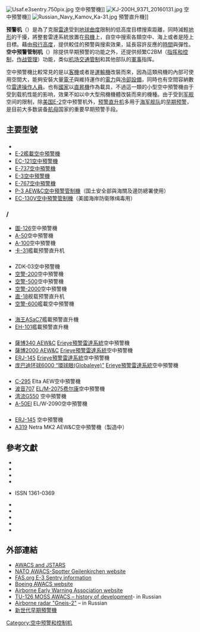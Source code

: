 [[File:Usaf.e3sentry.750pix.jpg|thumb]] 空中預警機]]
[[File:KJ-200H_9371_20160131.jpg|thumb]] 空中預警機]]
[[File:Russian_Navy_Kamov_Ka-31.jpg|thumb]] 預警直升機]]

'''预警机'''（{{lang-en|Air Early Warning, AEW}}）是為了克服[[雷達|雷達]]受到[[地球曲度|地球曲度]]限制的低高度目標搜索距離，同時減輕[[地形|地形]]的干擾，將整套雷達系統放置在[[飛機|飛機]]上，自空中搜索各類空中、海上或者是陸上目標。藉由[[飛行高度|飛行高度]]，提供較佳的預警與搜索效果，延長容許反應的[[時間|時間]]與彈性。'''空中预警管制机'''（{{lang-en|Airborne Early Warning and Control, AEW&C}}）除提供早期預警的功能之外，还提供频繁C2BM（[[指挥和控制|指挥和控制]]，[[作战管理|作战管理]]）功能，类似[[机场|机场]][[交通管制|交通管制]]和其他部队的[[軍事|軍事]]指挥。

空中預警機比較常見的是以[[客機|客機]]或者是[[運輸機|運輸機]]改裝而來，因為這類飛機的內部可使用空間大，能夠安裝大量[[電子|電子]]與維持運作的[[電力|電力]]與[[冷卻設備|冷卻設備]]，同時也有空間容納數位[[雷達操作人員|雷達操作人員]]。也有[[國家|國家]]以[[直昇機|直昇機]]作為載具，不過這一類的小型空中預警機由于受到载机性能的影响，效果不如以中大型飛機機體改裝而來的機種。由于受到[[军舰|军舰]]空间的限制，除[[美国|美国]][[E-2|E-2]]空中预警机外，[[预警直升机|预警直升机]]多用于[[海军|海军]][[舰队|舰队]]的[[早期预警|早期预警]]，是目前大多数装备[[航母|航母]]国家的重要早期预警手段。

==主要型號==
==={{USA}}===
*{{tsl|en|Grumman E-1 Tracer|E-1艦載空中預警機}}
*[[E-2空中預警機|E-2艦載空中預警機]]
*[[洛克希德星座|EC-121空中預警機]]
*[[E-737空中預警機|E-737空中預警機]]
*[[E-3空中預警機|E-3空中預警機]]
*[[E-767空中預警機|E-767空中預警機]]
*[[P-3AEW&C藍色哨兵式空中預警管制機|P-3 AEW&C空中預警管制機]]（国土安全部與海關及邊防總署使用）
*[[C-130運輸機|EC-130V空中預警管制機]]（美國海岸防衛隊缉毒用）

==={{USSR}}/{{RUS}}===
*[[圖-126|圖-126]]空中預警機
*[[A-50|A-50]]空中預警機
*[[Beriev_A-100|A-100]]空中預警機
*[[卡-31|卡-31]]艦載预警直升机

==={{CHN}}===
*ZDK-03空中預警機
*[[空警-200|空警-200]]空中預警機
*[[空警-500|空警-500]]空中預警機
*[[空警-2000|空警-2000]]空中預警機
*[[直-18|直-18]]舰载预警直升机
*[[空警-600|空警-600]]艦載空中預警機

==={{UK}}===
*[[海王直升机|海王ASaC7]]艦載預警直升機
*[[AW101|EH-101]]艦載預警直升機

==={{SWE}}===
*[[紳寶-340空中預警機|薩博340 AEW&C]] [[Erieye預警雷達系統|Erieye預警雷達系統]]空中預警機
*[[薩博2000_AEW&C|薩博2000 AEW&C]] [[Erieye預警雷達系統|Erieye預警雷達系統]]空中預警機
*[[ERJ-145|ERJ-145]] {{tsl|en|Embraer R-99|R-99}} [[Erieye預警雷達系統|Erieye預警雷達系統]]空中預警機
*[[庞巴迪环球快车|庞巴迪环球6000 “環球眼(Globaleye)"]] [[Erieye預警雷達系統|Erieye預警雷達系統]]空中預警機

==={{ISR}}===
*[[C-295運輸機|C-295]] Elta AEW空中預警機
*[[波音707|波音707]] [[EL/M-2075费尔康|EL/M-2075费尔康]]空中預警機
*[[湾流G550|湾流G550]] {{tsl|en|EL/W-2085|EL/W-2085預警雷達系統}}空中預警機
*[[A-50|A-50]]EI EL/W-2090空中預警機

==={{IND}}===
*[[ERJ-145|ERJ-145]] {{tsl|en|DRDO AEW&CS|DRDO AEW&CS}}空中預警機
*[[A319|A319]] Netra MK2 AEW&C空中預警機（製造中）

==參考文獻==
{{refbegin}}
* {{Cite journal|last=Davies|first=Ed|title=AWACS Origins: Brassboard – Quest for the E-3 Radar|journal=Air Enthusiast|issue=119, September/October 2005|location=Stamford, Lincs, UK|publisher=Key Publishing|issn=0143-5450|pages=pp. 2–6}}
*{{Cite book|last1=Gibson|first1=Chris|title=The Admiralty and AEW: Royal Navy Airborne Early Warning Projects|publisher=Blue Envoy Press|year=2011|isbn=978-0956195128}}
*{{Cite book|last1=Gordon|first1=Yefim|last2=Komissarov|first2=Dmitriy|title=Soviet/Russian AWACS Aircraft: Tu-126, A-50, An-71, Ka-31|series=Red Star Vol. 23|publisher=Midland Publishing|location=Hinckley, England|year=2010|isbn=978-1857802153}}
*{{Cite book|last1=Gordon|first1=Yefim|last2=Davison|first2=Peter|title=Tupolev Tu-95 Bear|series=Warbird Tech|volume=43|publisher=Specialty Press|location=North Branch, Minnesota|year=2006|isbn=978-1-58007-102-4}}
*{{Cite book|last1=Hazell|first1=Steve|title=Fairey Gannet|series=Warpaint Series No.23|publisher=Hall Park Books|location=Buckinghamshire, England|year=2000}} ISSN 1361-0369
* {{Cite book|last=Hurturk|first=Kivanc N|title=History of the Boeing 707|publisher=Buchair UK|year=1998|isbn=0-9666368-0-5}}
* {{Cite journal|last=Lake|first=Jon|title=Aircraft of the RAF – Part 10 Sentry AEW.1|journal=Air International|issue= Vol 76 No. 2, February 2009|location=Stamford, UK|publisher=Key Publishing|pages=pp. 44–47}}
*{{Cite book|last1=Lloyd|first1=Alwyn T.|title=Boeing 707 & AWACS|series=in Detail and Scale|publisher=Aero Publishers|location=Falbrook, CA|year=1987|isbn=0-8306-8533-2}}
* {{Cite book|last=Pither|first=Tony|title=The Boeing 707 720 and C-135|publisher=Air-Britain (Historians)|year=1998|isbn=0-85130-236-X}}
* {{Cite book|last=Wilson|first=Stewart|title=Boeing 707, Douglas DC-8, and Vickers VC-10|location=Fyshwick, Australia|publisher=Aerospace Publications|year=1998|isbn=1-875671-36-6|ref={{harvid|Wilson|1998}}}}
{{refend}}

==外部連結==
{{Commons category|Early Warning Aircraft (AEW/AWACS)}}
* [http://www.dtic.mil/cgi-bin/GetTRDoc?AD=ADA440094&Location=U2&doc=GetTRDoc.pdf AWACS and JSTARS] {{WebCite|url=https://www.webcitation.org/6ANAdMrrI?url=http://www.dtic.mil/cgi-bin/GetTRDoc?AD=ADA440094 |date=20120902080208 |dateformat=iso }}
* [https://web.archive.org/web/20150801004632/http://awacs-spotter.nl/ NATO AWACS-Spotter Geilenkirchen website]
* [http://www.fas.org/man/dod-101/sys/ac/e-3.htm FAS.org E-3 Sentry information] {{Wayback|url=http://www.fas.org/man/dod-101/sys/ac/e-3.htm |date=20151201050341 }}
* [http://www.boeing.com/defense-space/infoelect/awacs/index.html Boeing AWACS website] {{Wayback|url=http://www.boeing.com/defense-space/infoelect/awacs/index.html |date=20080218070817 }}
* [http://www.aewa.org Airborne Early Warning Association website] {{Wayback|url=http://www.aewa.org/ |date=20201113114420 }}
* [https://web.archive.org/web/20110903192613/http://legion.wplus.net/guide/air/m/tu126.shtml TU-126 MOSS AWACS – history of development]- in Russian
* [http://hist.rloc.ru/lobanov/3_01.htm Airborne radar "Gneis-2"] {{Wayback|url=http://hist.rloc.ru/lobanov/3_01.htm |date=20210225021631 }} – in Russian
* [https://web.archive.org/web/20160418115252/http://news.gpwb.gov.tw/news.aspx?ydn=026dTHGgTRNpmRFEgxcbfTPjgUgRhyf92RULJg6sM8nhI8CBq%2fpTrCc7sWHUriwilUuRGcJDBSsTxhdSgGtbj%2f%2f1BLdlkE%2fjxILd%2bLbZ1UU%3d  新世代早期預警機]
{{Military aircraft types (roles)}}

{{Authority control}}
[[Category:空中预警和控制机|Category:空中预警和控制机]]
